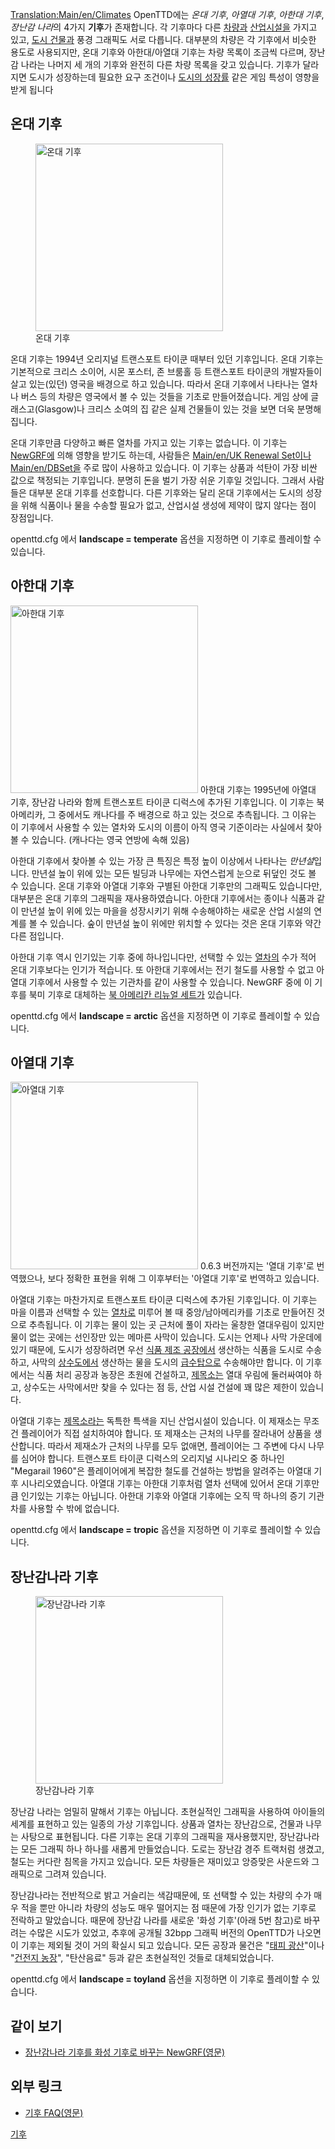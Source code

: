 [[Translation:Main/en/Climates]]
{{ko/목차}}
OpenTTD에는 ''온대 기후'', ''아열대 기후'', ''아한대 기후'', ''장난감 나라''의 4가지 '''기후'''가 존재합니다. 
각 기후마다 다른 [[Main/ko/차량|차량]]과 [[Main/ko/산업시설|산업시설]]을 가지고 있고, [[Main/ko/도시 건물|도시 건물]]과 풍경 그래픽도 서로 다릅니다. 
대부분의 차량은 각 기후에서 비슷한 용도로 사용되지만, 온대 기후와 아한대/아열대 기후는 차량 목록이 조금씩 다르며, 장난감 나라는 나머지 세 개의 기후와 완전히 다른 차량 목록을 갖고 있습니다. 기후가 달라지면 도시가 성장하는데 필요한 요구 조건이나 [[Main/ko/도시의 성장|도시의 성장률]] 같은 게임 특성이 영향을 받게 됩니다

==온대 기후==
[[File:en/Temperatescreenshot.png|thumb|left|300px|온대 기후]]


온대 기후는 1994년 오리지널 트랜스포트 타이쿤 때부터 있던 기후입니다. 온대 기후는 기본적으로 크리스 소이어, 시몬 포스터, 존 브룸홀 등 트랜스포트 타이쿤의 개발자들이 살고 있는(있던) 영국을 배경으로 하고 있습니다. 따라서 온대 기후에서 나타나는 열차나 버스 등의 차량은 영국에서 볼 수 있는 것들을 기초로 만들어졌습니다. 게임 상에 글래스고(Glasgow)나 크리스 소여의 집 같은 실제 건물들이 있는 것을 보면 더욱 분명해집니다.

온대 기후만큼 다양하고 빠른 열차를 가지고 있는 기후는 없습니다. 이 기후는 [[Main/ko/NewGRF|NewGRF]]에 의해 영향을 받기도 하는데, 사람들은 [[Main/en/UK Renewal Set]]이나 [[Main/en/DBSet]]을 주로 많이 사용하고 있습니다. 이 기후는 상품과 석탄이 가장 비싼 값으로 책정되는 기후입니다. 분명히 돈을 벌기 가장 쉬운 기후일 것입니다. 그래서 사람들은 대부분 온대 기후를 선호합니다. 다른 기후와는 달리 온대 기후에서는 도시의 성장을 위해 식품이나 물을 수송할 필요가 없고, 산업시설 생성에 제약이 많지 않다는 점이 장점입니다.

openttd.cfg 에서 '''landscape = temperate''' 옵션을 지정하면 이 기후로 플레이할 수 있습니다.
<br clear="all" />

==아한대 기후==
[[File:en/Subarcticscreenshot.png|thumb|right|300px|아한대 기후]]
아한대 기후는 1995년에 아열대 기후, 장난감 나라와 함께 트랜스포트 타이쿤 디럭스에 추가된 기후입니다. 이 기후는 북아메리카, 그 중에서도 캐나다를 주 배경으로 하고 있는 것으로 추측됩니다. 그 이유는 이 기후에서 사용할 수 있는 열차와 도시의 이름이 아직 영국 기준이라는 사실에서 찾아볼 수 있습니다. (캐나다는 영국 연방에 속해 있음)

아한대 기후에서 찾아볼 수 있는 가장 큰 특징은 특정 높이 이상에서 나타나는 ''만년설''입니다. 만년설 높이 위에 있는 모든 빌딩과 나무에는 자연스럽게 눈으로 뒤덮인 것도 볼 수 있습니다. 온대 기후와 아열대 기후와 구별된 아한대 기후만의 그래픽도 있습니다만, 대부분은 온대 기후의 그래픽을 재사용하였습니다. 아한대 기후에서는 종이나 식품과 같이 만년설 높이 위에 있는 마을을 성장시키기 위해 수송해야하는 새로운 산업 시설의 연계를 볼 수 있습니다. 숲이 만년설 높이 위에만 위치할 수 있다는 것은 온대 기후와 약간 다른 점입니다.

아한대 기후 역시 인기있는 기후 중에 하나입니다만, 선택할 수 있는 [[Main/ko/기차|열차]]의 수가 적어 온대 기후보다는 인기가 적습니다. 또 아한대 기후에서는 전기 철도를 사용할 수 없고 아열대 기후에서 사용할 수 있는 기관차를 같이 사용할 수 있습니다. NewGRF 중에 이 기후를 북미 기후로 대체하는 [[Main/en/North American Renewal Set|북 아메리칸 리뉴얼 세트]]가 있습니다.

openttd.cfg 에서 '''landscape = arctic''' 옵션을 지정하면 이 기후로 플레이할 수 있습니다.

==아열대 기후==

[[File:en/Subtropicalscreenshot.png|thumb|300px|left|아열대 기후]]
0.6.3 버전까지는 '열대 기후'로 번역했으나, 보다 정확한 표현을 위해 그 이후부터는 '아열대 기후'로 번역하고 있습니다.

아열대 기후는 마찬가지로 트랜스포트 타이쿤 디럭스에 추가된 기후입니다. 이 기후는 마을 이름과 선택할 수 있는 [[Main/ko/기차|열차]]로 미루어 볼 때 중앙/남아메리카를 기초로 만들어진 것으로 추측됩니다. 이 기후는 물이 있는 곳 근처에 풀이 자라는 울창한 열대우림이 있지만 물이 없는 곳에는 선인장만 있는 메마른 사막이 있습니다. 도시는 언제나 사막 가운데에 있기 때문에, 도시가 성장하려면 우선 [[Main/ko/식품 제조 공장|식품 제조 공장]]에서 생산하는 식품을 도시로 수송하고, 사막의 [[Main/ko/상수도|상수도]]에서 생산하는 물을 도시의 [[Main/ko/급수탑|급수탑]]으로 수송해야만 합니다. 이 기후에서는 식품 처리 공장과 농장은 초원에 건설하고, [[Main/ko/제목소|제목소]]는 열대 우림에 둘러싸여야 하고, 상수도는 사막에서만 찾을 수 있다는 점 등, 산업 시설 건설에 꽤 많은 제한이 있습니다.

아열대 기후는 [[Main/ko/제목소|제목소]]라는 독특한 특색을 지닌 산업시설이 있습니다. 이 제재소는 무조건 플레이어가 직접 설치하여야 합니다. 또 제재소는 근처의 나무를 잘라내어 상품을 생산합니다. 따라서 제재소가 근처의 나무를 모두 없애면, 플레이어는 그 주변에 다시 나무를 심어야 합니다. 트랜스포트 타이쿤 디럭스의 오리지널 시나리오 중 하나인 "Megarail 1960"은 플레이어에게 복잡한 철도를 건설하는 방법을 알려주는 아열대 기후 시나리오였습니다. 아열대 기후는 아한대 기후처럼 열차 선택에 있어서 온대 기후만큼 인기있는 기후는 아닙니다. 아한대 기후와 아열대 기후에는 오직 딱 하나의 증기 기관차를 사용할 수 밖에 없습니다.

openttd.cfg 에서 '''landscape = tropic''' 옵션을 지정하면 이 기후로 플레이할 수 있습니다.
<br clear="all" />

==장난감나라 기후==
[[File:en/Toylandscreenshot.png|thumb|right|300px|장난감나라 기후]]

장난감 나라는 엄밀히 말해서 기후는 아닙니다. 초현실적인 그래픽을 사용하여 아이들의 세계를 표현하고 있는 일종의 가상 기후입니다. 상품과 열차는 장난감으로, 건물과 나무는 사탕으로 표현됩니다. 다른 기후는 온대 기후의 그래픽을 재사용했지만, 장난감나라는 모든 그래픽 하나 하나를 새롭게 만들었습니다. 도로는 장난감 경주 트랙처럼 생겼고, 철도는 커다란 침목을 가지고 있습니다. 모든 차량들은 재미있고 앙증맞은 사운드와 그래픽으로 그려져 있습니다.

장난감나라는 전반적으로 밝고 거슬리는 색감때문에, 또 선택할 수 있는 차량의 수가 매우 적을 뿐만 아니라 차량의 성능도 매우 떨어지는 점 때문에 가장 인기가 없는 기후로 전락하고 말았습니다. 때문에 장난감 나라를 새로운 '화성 기후'(아래 5번 참고)로 바꾸려는 수많은 시도가 있었고, 추후에 공개될 32bpp 그래픽 버전의 OpenTTD가 나오면 이 기후는 제외될 것이 거의 확실시 되고 있습니다. 모든 공장과 물건은 "[[Main/ko/태피 광산|태피 광산]]"이나 "[[Main/ko/건전지 농장|건전지 농장]]", "탄산음료" 등과 같은 초현실적인 것들로 대체되었습니다.

openttd.cfg 에서 '''landscape = toyland''' 옵션을 지정하면 이 기후로 플레이할 수 있습니다.

{{en/-}}

==같이 보기==
* [[Main/en/Toyland to Mars Conversion|장난감나라 기후를 화성 기후로 바꾸는 NewGRF(영문)]]

==외부 링크==
* [http://i-want-a-website.com/about-tt/ttfaq08.html 기후 FAQ(영문)]

[[Category:ko/기후|기후]]